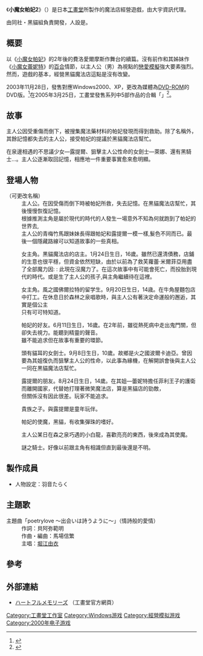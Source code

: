 {{Infobox animanga/Headerofja
|標題= 小魔女帕妃2 真心的回憶 
|圖像= Heartfelt_Memories_-_Little_Witch_Parfait_2.jpg 
|尺寸= 
|說明= 
|日文名稱= ハートフルメモリーズ 〜Little Witch Parfait 2〜
|英文名稱= Heartfelt Memories 〜Little Witch Parfait 2〜
|假名= ハートフルメモリーズ リトル・ウィッチ パルフェ 2
|羅馬字= 
|類型= 
}}
{{Infobox animanga/Game
|標題= 小魔女帕妃2
|類型= 魔法店經營、冒險
|使用平台= Windows95/98<br>Windows98/Me/2000/XP （DVD版）<br>Windows98SE/Me/2000/XP （完全版）
|最低配備=
|推薦配備=
|遊戲引擎=
|修正檔=
|最新版本=
|開發團隊= [[工畫堂|工畫堂]]
|代理商= [[大宇資訊|大宇資訊]]
|製作人=
|監製=
|腳本=
|人物設定=
|音樂=
|媒體=
|遊戲人數=
|發售日= {{flagicon|Japan}}2000年4月21日<ref>{{cite web|url=http://www.amazon.co.jp/dp/B00005OGTR/|title=ハートフルメモリーズ~Little Witch Parfait2~|publisher=[[Amazon.com|Amazon.co.jp]]|accessdate=2013年9月6日|language=ja}}</ref><br>2003年11月28日（DVD版）
|啟用時期=
|售價=
|銷售數量=
|對象年齡=
|周邊界面=
|內容圖片=
|名字變更= 可
|結局數=8
|記錄檔數=10
|記錄檔容量=
|快速記錄=
|快速讀取=
|繼續遊戲=
|畫面尺寸=
|全螢幕表示模式=
|音樂形式=
|角色配音=主要人物
|訊息回顧=無
|CG模式=有
|音樂模式=有
|回憶模式=無
|訊息略過=有
|自動模式=無
|其他=
}}
{{Infobox animanga/Footerofja}}

《'''小魔女帕妃2'''》（{{lang|ja|ハートフルメモリーズ 〜Little Witch Parfait 2〜}}）是日本[[工畫堂|工畫堂]]所製作的魔法店經營遊戲，由大宇資訊代理。

由同社・黑貓組負責開發，人設是{{Link-ja|羽音たらく}}。

==概要==
以《[[小魔女帕妃|小魔女帕妃]]》的2年後的費洛愛爾摩斯作舞台的續篇。沒有前作和其姊妹作《[[小魔女蕾妮特|小魔女蕾妮特]]》的[[百合_(同人)|百合]]情節，以主人公（男）為視點的[[戀愛模擬|戀愛模擬]]強大要素強烈。然而，遊戲的基本，經營黑貓魔法店這點是沒有改變。

2003年11月28日，發售對應Windows2000、XP，更改為媒體為[[DVD-ROM|DVD-ROM]]的DVD版。<ref>{{cite web|url=http://www.amazon.co.jp/dp/B0000V79MG/|title=ハートフルメモリーズ DVD|publisher=[[Amazon.com|Amazon.co.jp]]|accessdate=2013年9月13日|language=ja}}</ref>在2005年3月25日，工畫堂發售系列中5部作品的合輯「{{nihongo|小魔女帕妃完全版|リトル・ウィッチ パルフェ コンプリートパック}}」<ref>{{cite web|url=http://www.amazon.co.jp/dp/B0007VRPVO/|title=リトル・ウィッチ パルフェ コンプリートパック|publisher=[[Amazon.com|Amazon.co.jp]]|accessdate=2013年9月6日|language=ja|archive-date=2022年6月4日|archive-url=https://web.archive.org/web/20220604102849/https://www.amazon.co.jp/dp/B0007VRPVO/}}</ref>。

==故事==
主人公因受重傷而倒下，被搜集魔法藥材料的帕妃發現而得到救助。除了名稱外，其餘記憶都失去的主人公，接受帕妃的提議於黑貓魔法店幫忙。

在泉邊相遇的不思議少女—露提爾、狙擊主人公性命的女劍士—萊娜、還有黑騎士…。主人公逐漸取回記憶，相應地一件重要事實愈來愈明顯。

== 登場人物 ==
; {{nihongo|浩治|浩治（こうじ）|Koji}}（可更改名稱）
: 主人公。在因受傷而倒下時被帕妃所救，失去記憶。在黒貓魔法店幫忙，其後慢慢恢復記憶。
: 根據推測主角是屬於現代的時代的人發生一場意外不知為何就跑到了帕妃的世界去,
: 主人公的青梅竹馬跟妹妹長得跟帕妃和露提爾一模一樣,髮色不同而已。最後一個隱藏路線可以知道故事的一些真相。

; {{nihongo|帕妃‧修克雷爾|パルフェ・シュクレール|Parfait Sucreal|聲：[[古山貴實子|古山貴實子]]}} 
: 女主角。黒貓魔法店的店主。1月24日生日，16歲。雖然已還清債務，店鋪的生意也很平穩，但資金依然短缺，由於以前為了救芙蘿蕾‧米爾菲亞用盡了全部魔力因: : 此現在沒魔力了。在這次故事中有可能會死亡，而投胎到現代的時代。或是生了主人公的孩子,與主角繼續待在這裡。

; {{nihongo|露提爾‧艾爾‧薩列|ルティル・エル・サーレ|Lutill El Salre|聲：[[堀江由衣|堀江由衣]]}}
: 女主角。風之國佛爾拉特的留学生。9月20日生日，14歳。在牛角屋麵包店中打工。在休息日於森林之泉唱歌時，與主人公有著決定命運般的邂逅，其實是個公主 
: 只有可可特知道。

; {{nihongo|芙蘿蕾‧米爾菲亞|フローレ・ミルフィア|Flore Milfia|聲：[[三五美奈子|三五美奈子]]}}
: 帕妃的好友。6月11日生日，16歲。在2年前，雖從熱死病中走出鬼門關，但卻失去視力。能聽到精靈的聲音。
: 雖不能追求但在故事有重要的環節。

; {{nihongo|萊娜‧佛賽爾|ライナ・フォーゼル|Raina Forzel|聲：[[真田麻美|真田麻美]]}}
: 頭有貓耳的女劍士。9月8日生日，10歲。故鄉是火之國波爾卡迪亞。曾因要為其姐復仇而狙擊主人公的性命，以此事為緣機，在解開誤會後與主人公一同在黒貓魔法店幫忙。

; {{nihongo|可可特‧科爾雪|ココット・キルシュ|Cocotte Kirsche|聲：[[水橋香織|水橋香織]]}}
: 露提爾的朋友。8月24日生日，14歲。在其姐—蕾妮特擔任菲利王子的護衛而離開國家，代替她打理著微笑魔法店，算是黑貓店的勁敵，
: 但關係沒有因此很差。玩家不能追求。

; {{nihongo|修伊‧傑諾瓦茲|ヒューイ‧ジェノワーズ|Hughi Genoise|聲：[[青木誠|青木誠]]}}
: 貴族之子。與露提爾是童年玩伴。

; {{nihongo|黑皮|サケマス|Sakemasu|聲：[[三田友子|三田友子]]}}
: 帕妃的使魔，黑貓，有收集彈珠的嗜好。

; {{nihongo|妮如|ネージュ|Neige|聲：[[藤田夏海|藤田夏海]]}}
: 主人公某日在森之泉巧遇的小白龍，喜歡亮亮的東西，後來成為其使魔。

; {{nihongo|黒騎士|黒騎士|Black Knight|聲：[[中村秀利|中村秀利]]}}
: 謎之騎士。好像以前跟主角有相識但直到最後還是不明。

==製作成員==
* 人物設定：羽音たらく

== 主題歌 ==
; 主題曲「poetrylove 〜出会いは詩うように〜」（情詩般的愛情）
: 作詞：貝阿弥範明
: 作曲・編曲：馬場信繁
: 主唱：[[堀江由衣|堀江由衣]]

==參考==
{{reflist|30em}}

== 外部連結 ==
* [http://www.kogado.com/html/kuroneko/lwp2/lwp2.htm ハートフルメモリーズ] {{Wayback|url=http://www.kogado.com/html/kuroneko/lwp2/lwp2.htm |date=20140909035309 }}（工畫堂官方網頁）{{ja icon}}

{{工畫堂}}

{{DEFAULTSORT:Little Witch Parfait 2}}
[[Category:工畫堂工作室|Category:工畫堂工作室]]
[[Category:Windows游戏|Category:Windows游戏]]
[[Category:經營模拟游戏|Category:經營模拟游戏]]
[[Category:2000年电子游戏|Category:2000年电子游戏]]
